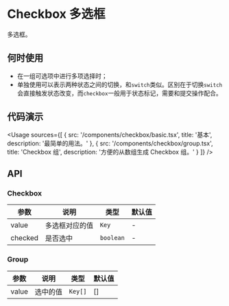 
# Checkbox 多选框

多选框。

## 何时使用

- 在一组可选项中进行多项选择时；
- 单独使用可以表示两种状态之间的切换，和`switch`类似。区别在于切换`switch`会直接触发状态改变，而`checkbox`一般用于状态标记，需要和提交操作配合。

## 代码演示

<Usage
  sources={[
    {
      src: '/components/checkbox/basic.tsx',
      title: '基本',
      description: '最简单的用法。'
    },
    {
      src: '/components/checkbox/group.tsx',
      title: 'Checkbox 组',
      description: '方便的从数组生成 Checkbox 组。'
    }
  ]}
/>

## API

### Checkbox

| 参数    | 说明           | 类型      | 默认值 |
| ------- | -------------- | --------- | ------ |
| value   | 多选框对应的值 | `Key`     | -      |
| checked | 是否选中       | `boolean` | -      |

### Group

| 参数  | 说明     | 类型    | 默认值 |
| ----- | -------- | ------- | ------ |
| value | 选中的值 | `Key[]` | []     |
